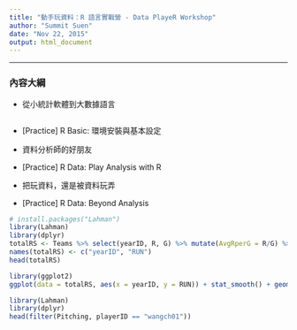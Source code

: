```yaml
---
title: "動手玩資料：R 語言實戰營 - Data PlayeR Workshop"
author: "Summit Suen"
date: "Nov 22, 2015"
output: html_document
---
```


---

### 內容大綱

- 從小統計軟體到大數據語言

```r

```

- [Practice] R Basic: 環境安裝與基本設定

- 資料分析師的好朋友

- [Practice] R Data: Play Analysis with R

- 把玩資料，還是被資料玩弄

- [Practice] R Data: Beyond Analysis

```r
# install.packages("Lahman")
library(Lahman)
library(dplyr)
totalRS <- Teams %>% select(yearID, R, G) %>% mutate(AvgRperG = R/G) %>% group_by(yearID) %>% summarise(sum(AvgRperG))
names(totalRS) <- c("yearID", "RUN")
head(totalRS)
```

```r
library(ggplot2)
ggplot(data = totalRS, aes(x = yearID, y = RUN)) + stat_smooth() + geom_line()
```

```r
library(Lahman)
library(dplyr)
head(filter(Pitching, playerID == "wangch01"))
```
